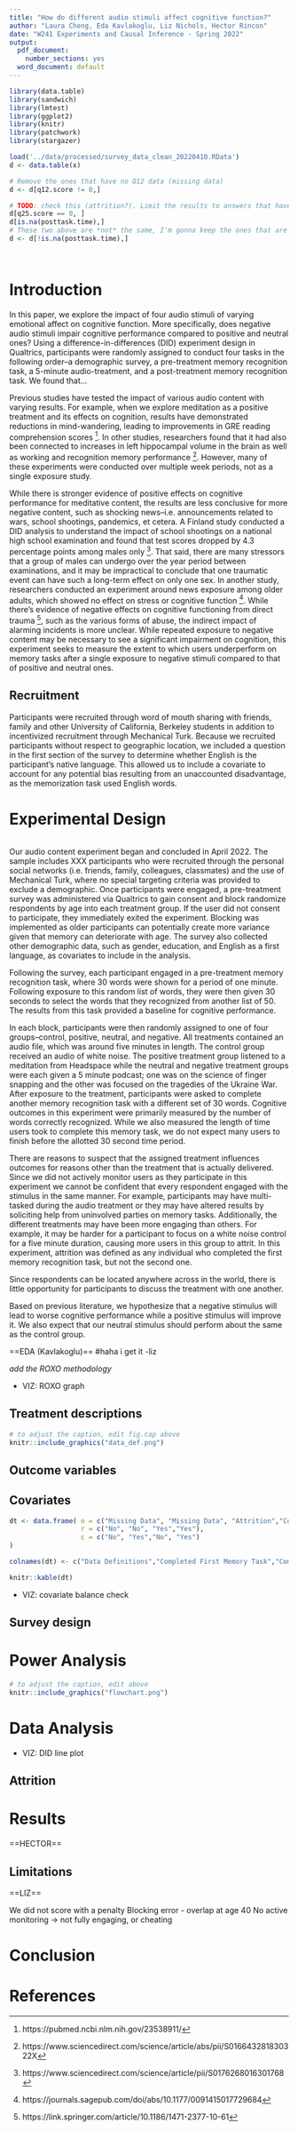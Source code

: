 ```yaml
---
title: "How do different audio stimuli affect cognitive function?"
author: "Laura Cheng, Eda Kavlakoglu, Liz Nichols, Hector Rincon"
date: "W241 Experiments and Causal Inference - Spring 2022"
output:
  pdf_document: 
    number_sections: yes
  word_document: default
---
```



```r
library(data.table)
library(sandwich)
library(lmtest)
library(ggplot2)
library(knitr)
library(patchwork)
library(stargazer)
```

```r
load('../data/processed/survey_data_clean_20220410.RData')
d <- data.table(x)

# Remove the ones that have no Q12 data (missing data)
d <- d[q12.score != 0,]

# TODO: check this (attrition?). Limit the results to answers that have something for Q25
d[q25.score == 0, ]
d[is.na(posttask.time),]
# These two above are *not* the same, I'm gonna keep the ones that are finished (2/7). The other 5/7 have no time spent in Q25 so we're good removing those.
d <- d[!is.na(posttask.time),]
```

```r

```


```r

```


\tableofcontents
\newpage

# Introduction

In this paper, we explore the impact of four audio stimuli of varying emotional affect on cognitive function. More specifically, does negative audio stimuli impair cognitive performance compared to positive and neutral ones? Using a difference-in-differences (DID) experiment design in Qualtrics, participants were randomly assigned to conduct four tasks in the following order–a demographic survey, a pre-treatment memory recognition task, a 5-minute audio-treatment, and a post-treatment memory recognition task. We found that…

Previous studies have tested the impact of various audio content with varying results. For example, when we explore meditation as a positive treatment and its effects on cognition, results have demonstrated reductions in mind-wandering, leading to improvements in GRE reading comprehension scores ^[https://pubmed.ncbi.nlm.nih.gov/23538911/]. In other studies, researchers found that it had also been connected to increases in left hippocampal volume in the brain as well as working and recognition memory performance ^[https://www.sciencedirect.com/science/article/abs/pii/S016643281830322X]. However, many of these experiments were conducted over multiple week periods, not as a single exposure study.

While there is stronger evidence of positive effects on cognitive performance for meditative content, the results are less conclusive for more negative content, such as shocking news–i.e. announcements related to wars, school shootings, pandemics, et cetera. A Finland study conducted a DID analysis to understand the impact of school shootings on a national high school examination and found that test scores dropped by 4.3 percentage points among males only ^[https://www.sciencedirect.com/science/article/pii/S0176268016301768]. That said, there are many stressors that a group of males can undergo over the year period between examinations, and it may be impractical to conclude that one traumatic event can have such a long-term effect on only one sex. In another study, researchers conducted an experiment around news exposure among older adults, which showed no effect on stress or cognitive function ^[https://journals.sagepub.com/doi/abs/10.1177/0091415017729684]. While there’s evidence of negative effects on cognitive functioning from direct trauma ^[https://link.springer.com/article/10.1186/1471-2377-10-61], such as the various forms of abuse, the indirect impact of alarming incidents is more unclear. While repeated exposure to negative content may be necessary to see a significant impairment on cognition, this experiment seeks to measure the extent to which users underperform on memory tasks after a single exposure to negative stimuli compared to that of positive and neutral ones. 


## Recruitment

Participants were recruited through word of mouth sharing with friends, family and other University of California, Berkeley students in addition to incentivized recruitment through Mechanical Turk. Because we recruited participants without respect to geographic location, we included a question in the first section of the survey to determine whether English is the participant's native language. This allowed us to include a covariate to account for any potential bias resulting from an unaccounted disadvantage, as the memorization task used English words.


# Experimental Design

```r

```
Our audio content experiment began and concluded in April 2022. The sample includes XXX participants who were recruited through the personal social networks (i.e. friends, family, colleagues, classmates) and the use of Mechanical Turk, where no special targeting criteria was provided to exclude a demographic. Once participants were engaged, a pre-treatment survey was administered via Qualtrics to gain consent and block randomize respondents by age into each treatment group. If the user did not consent to participate, they immediately exited the experiment. Blocking was implemented as older participants can potentially create more variance given that memory can deteriorate with age. The survey also collected other demographic data, such as gender, education, and English as a first language, as covariates to include in the analysis. 

Following the survey, each participant engaged in a pre-treatment memory recognition task, where 30 words were shown for a period of one minute. Following exposure to this random list of words, they were then given 30 seconds to select the words that they recognized from another list of 50. The results from this task provided a baseline for cognitive performance. 

In each block, participants were then randomly assigned to one of four groups–control, positive, neutral, and negative. All treatments contained an audio file, which was around five minutes in length. The control group received an audio of white noise. The positive treatment group listened to a meditation from Headspace while the neutral and negative treatment groups were each given a 5 minute podcast; one was on the science of finger snapping and the other was focused on the tragedies of the Ukraine War. After exposure to the treatment, participants were asked to complete another memory recognition task with a different set of 30 words. Cognitive outcomes in this experiment were primarily measured by the number of words correctly recognized. While we also measured the length of time users took to complete this memory task, we do not expect many users to finish before the allotted 30 second time period. 

There are reasons to suspect that the assigned treatment influences outcomes for reasons other than the treatment that is actually delivered. Since we did not actively monitor users as they participate in this experiment we cannot be confident that every respondent engaged with the stimulus in the same manner. For example, participants may have multi-tasked during the audio treatment or they may have altered results by soliciting help from uninvolved parties on memory tasks. Additionally, the different treatments may have been more engaging than others. For example, it may be harder for a participant to focus on a white noise control for a five minute duration, causing more users in this group to attrit. In this experiment, attrition was defined as any individual who completed the first memory recognition task, but not the second one.

Since respondents can be located anywhere across in the world, there is little opportunity for participants to discuss the treatment with one another. 

Based on previous literature, we hypothesize that a negative stimulus will lead to worse cognitive performance while a positive stimulus will improve it. We also expect that our neutral stimulus should perform about the same as the control group.



==EDA (Kavlakoglu)== #haha i get it -liz

*add the ROXO methodology*

* VIZ: ROXO graph

## Treatment descriptions

```r
# to adjust the caption, edit fig.cap above
knitr::include_graphics("data_def.png")
```

## Outcome variables

## Covariates

```r

dt <- data.frame( n = c("Missing Data", "Missing Data", "Attrition","Complete Data"),
                  r = c("No", "No", "Yes","Yes"),
                  c = c("No", "Yes","No", "Yes")
)

colnames(dt) <- c("Data Definitions","Completed First Memory Task","Completed Second Memory Task")

```

```r
knitr::kable(dt)
```



* VIZ: covariate balance check

## Survey design


# Power Analysis

```r
# to adjust the caption, edit above
knitr::include_graphics("flowchart.png")
```



# Data Analysis

* VIZ: DID line plot

## Attrition

# Results

==HECTOR==

## Limitations

==LIZ==

We did not score with a penalty 
Blocking error - overlap at age 40
No active monitoring -> not fully engaging, or cheating 


# Conclusion


# References
